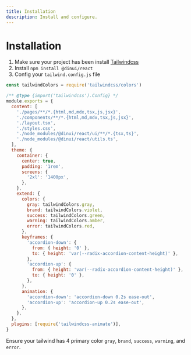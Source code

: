 ```yaml
---
title: Installation
description: Install and configure.
---
```


# Installation

1. Make sure your project has been install [Tailwindcss](https://tailwindcss.com/docs/installation/framework-guides)
2. Install `npm install @dinui/react`
3. Config your `tailwind.config.js` file

```js
const tailwindColors = require('tailwindcss/colors')

/** @type {import('tailwindcss').Config} */
module.exports = {
  content: [
    './pages/**/*.{html,md,mdx,tsx,js,jsx}',
    './components/**/*.{html,md,mdx,tsx,js,jsx}',
    './layout.tsx',
    './styles.css',
    './node_modules/@dinui/react/ui/**/*.{tsx,ts}',
    './node_modules/@dinui/react/utils.ts',
  ],
  theme: {
    container: {
      center: true,
      padding: '1rem',
      screens: {
        '2xl': '1400px',
      },
    },
    extend: {
      colors: {
        gray: tailwindColors.gray,
        brand: tailwindColors.violet,
        success: tailwindColors.green,
        warning: tailwindColors.amber,
        error: tailwindColors.red,
      },
      keyframes: {
        'accordion-down': {
          from: { height: '0' },
          to: { height: 'var(--radix-accordion-content-height)' },
        },
        'accordion-up': {
          from: { height: 'var(--radix-accordion-content-height)' },
          to: { height: '0' },
        },
      },
      animation: {
        'accordion-down': 'accordion-down 0.2s ease-out',
        'accordion-up': 'accordion-up 0.2s ease-out',
      },
    },
  },
  plugins: [require('tailwindcss-animate')],
}
```

Ensure your tailwind has 4 primary color `gray`, `brand`, `success`, `warning`, and `error`.
